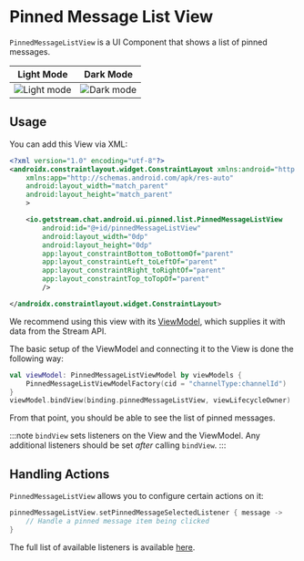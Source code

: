# Pinned Message List View

`PinnedMessageListView` is a UI Component that shows a list of pinned messages.

| Light Mode | Dark Mode |
| --- | --- |
|![Light mode](../../assets/pinned_message_list_view_light.png)|![Dark mode](../../assets/pinned_message_list_view_dark.png)|

## Usage

You can add this View via XML:

```xml
<?xml version="1.0" encoding="utf-8"?>
<androidx.constraintlayout.widget.ConstraintLayout xmlns:android="http://schemas.android.com/apk/res/android"
    xmlns:app="http://schemas.android.com/apk/res-auto"
    android:layout_width="match_parent"
    android:layout_height="match_parent"
    >

    <io.getstream.chat.android.ui.pinned.list.PinnedMessageListView
        android:id="@+id/pinnedMessageListView"
        android:layout_width="0dp"
        android:layout_height="0dp"
        app:layout_constraintBottom_toBottomOf="parent"
        app:layout_constraintLeft_toLeftOf="parent"
        app:layout_constraintRight_toRightOf="parent"
        app:layout_constraintTop_toTopOf="parent"
        />

</androidx.constraintlayout.widget.ConstraintLayout>
```

We recommend using this view with its [ViewModel](../01-overview.mdx#viewmodels), which supplies it with data from the Stream API.

The basic setup of the ViewModel and connecting it to the View is done the following way:

```kotlin
val viewModel: PinnedMessageListViewModel by viewModels {
    PinnedMessageListViewModelFactory(cid = "channelType:channelId")
}
viewModel.bindView(binding.pinnedMessageListView, viewLifecycleOwner)
```

From that point, you should be able to see the list of pinned messages.

:::note
`bindView` sets listeners on the View and the ViewModel. Any additional listeners should be set _after_ calling `bindView`.
:::

## Handling Actions

`PinnedMessageListView` allows you to configure certain actions on it:

```kotlin
pinnedMessageListView.setPinnedMessageSelectedListener { message ->
    // Handle a pinned message item being clicked
}
```

The full list of available listeners is available [here](https://getstream.github.io/stream-chat-android/stream-chat-android-ui-components/stream-chat-android-ui-components/io.getstream.chat.android.ui.pinned.list/-pinned-message-list-view/index.html).
